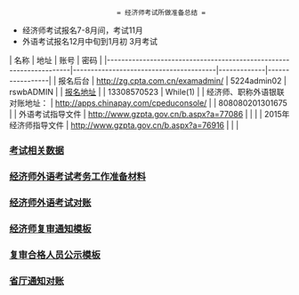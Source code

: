                             = 经济师考试所做准备总结 =
* 经济师考试报名7-8月间，考试11月
* 外语考试报名12月中旬到1月初 3月考试

| 名称                                                               | 地址                                   | 账号        | 密码            |
|--------------------------------------------------------------------|----------------------------------------|-------------|-----------------|
| 报名后台                                                           | http://zg.cpta.com.cn/examadmin/       | 5224admin02 | rswbADMIN       |
| [[http://zg.cpta.com.cn/examfront/register/login2j.jsp| 报名地址]] |                                        | 13308570523 | While(1)        |
| 经济师、职称外语银联对账地址：                                     | http://apps.chinapay.com/cpeduconsole/ |             | 808080201301675 |
| 外语考试指导文件                                                   | http://www.gzpta.gov.cn/b.aspx?a=77086 |             |                 |
| 2015年经济师指导文件                                               | http://www.gzpta.gov.cn/b.aspx?a=76916 |             |                 |


=== [[考试相关数据]] ===
=== [[经济师外语考试考务工作准备材料]] ===
=== [[经济师外语考试对账]] ===
=== [[经济师复审通知模板]] ===
=== [[复审合格人员公示模板]] ===
=== [[省厅通知对账]] ===
